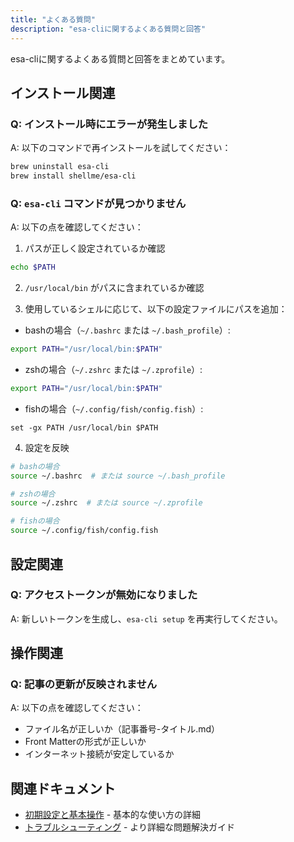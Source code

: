 ```yaml
---
title: "よくある質問"
description: "esa-cliに関するよくある質問と回答"
---
```


esa-cliに関するよくある質問と回答をまとめています。

## インストール関連

### Q: インストール時にエラーが発生しました
A: 以下のコマンドで再インストールを試してください：
```bash
brew uninstall esa-cli
brew install shellme/esa-cli
```

### Q: `esa-cli` コマンドが見つかりません
A: 以下の点を確認してください：

1. パスが正しく設定されているか確認
```bash
echo $PATH
```

2. `/usr/local/bin` がパスに含まれているか確認

3. 使用しているシェルに応じて、以下の設定ファイルにパスを追加：

- bashの場合（`~/.bashrc` または `~/.bash_profile`）:
```bash
export PATH="/usr/local/bin:$PATH"
```

- zshの場合（`~/.zshrc` または `~/.zprofile`）:
```bash
export PATH="/usr/local/bin:$PATH"
```

- fishの場合（`~/.config/fish/config.fish`）:
```fish
set -gx PATH /usr/local/bin $PATH
```

4. 設定を反映
```bash
# bashの場合
source ~/.bashrc  # または source ~/.bash_profile

# zshの場合
source ~/.zshrc  # または source ~/.zprofile

# fishの場合
source ~/.config/fish/config.fish
```

## 設定関連

### Q: アクセストークンが無効になりました
A: 新しいトークンを生成し、`esa-cli setup` を再実行してください。

## 操作関連

### Q: 記事の更新が反映されません
A: 以下の点を確認してください：
- ファイル名が正しいか（記事番号-タイトル.md）
- Front Matterの形式が正しいか
- インターネット接続が安定しているか

## 関連ドキュメント

- [初期設定と基本操作](/getting-started/first-steps) - 基本的な使い方の詳細
- [トラブルシューティング](/troubleshooting) - より詳細な問題解決ガイド 